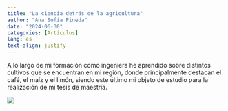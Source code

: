```yaml
---
title: "La ciencia detrás de la agricultura"
author: "Ana Sofía Pineda"
date: "2024-06-30"
categories: [Artículos]
lang: es
text-align: justify
---
```

::: {style=“font-size:44px;”}
A lo largo de mi formación como ingeniera he aprendido sobre distintos cultivos que se encuentran en mi región, donde principalmente destacan el café, el maíz y el limón, siendo este último mi objeto de estudio para la realización de mi tesis de maestría. 
:::

![](images/7d88d65c-d758-4c4c-ac7c-1f548234da15.jpg)

